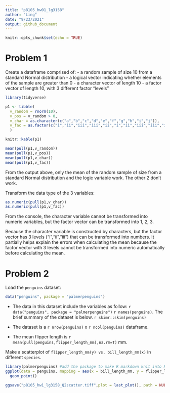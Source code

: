 ```yaml
---
title: "p8105_hw01_lg3158"
author: "Ling"
date: "9/23/2021"
output: github_document
---
```


```r
knitr::opts_chunk$set(echo = TRUE)
```
# Problem 1
Create a dataframe comprised of:
  - a random sample of size 10 from a standard Normal distribution
  - a logical vector indicating whether elements of the sample are greater than 0
  - a character vector of length 10
  - a factor vector of length 10, with 3 different factor “levels”
```r
library(tidyverse)

p1 <- tibble(
  v_random = rnorm(10),
  v_pos = v_random > 0,
  v_char = as.character(c("a","b","c","d","e","f","g","h","i","j")),
  v_fac = as.factor(c("i","ii","iii","iii","ii","i","ii","iii","iii","iii"))
  )

knitr::kable(p1)

mean(pull(p1,v_random))
mean(pull(p1,v_pos))
mean(pull(p1,v_char))
mean(pull(p1,v_fac))

```
From the output above, only the mean of the random sample of size from a standard Normal distribution and the logic variable work. The other 2 don't work.

Transform the data type of the 3 variables:
```r
as.numeric(pull(p1,v_char))
as.numeric(pull(p1,v_fac))
```
  From the console, the character variable cannot be transformed into numeric variables, but the factor vector can be transformed into 1, 2, 3.

Because the character variable is constructed by characters, but the factor vector has 3 levels ("i","ii","iii") that can be transformed into numbers. It partially helps explain the errors when calculating the mean because the factor vector with 3 levels cannot be transformed into numeric automatically before calculating the mean.

# Problem 2

Load the `penguins` dataset:

```r
data("penguins", package = "palmerpenguins")
```
  - The data in this dataset include the variables as follow: `r data("penguins", package = "palmerpenguins")` `r names(penguins)`. The brief summary of the dataset is below. 
    `r skimr::skim(penguins)`
  
  - The dataset is a `r nrow(penguins)` x `r ncol(penguins)` dataframe.
  
  - The mean flipper length is `r mean(pull(penguins,flipper_length_mm),na.rm=T)` mm.

Make a scatterplot of `flipper_length_mm(y) vs. bill_length_mm(x)` in different `species`.
```r
library(palmerpenguins) #add the package to make R markdown knit into Html
ggplot(data = penguins, mapping = aes(x = bill_length_mm, y = flipper_length_mm, color = species)) +
  geom_point()

ggsave("p8105_hw1_lg3158_Q2scatter.tiff",plot = last_plot(), path = NULL)

```


